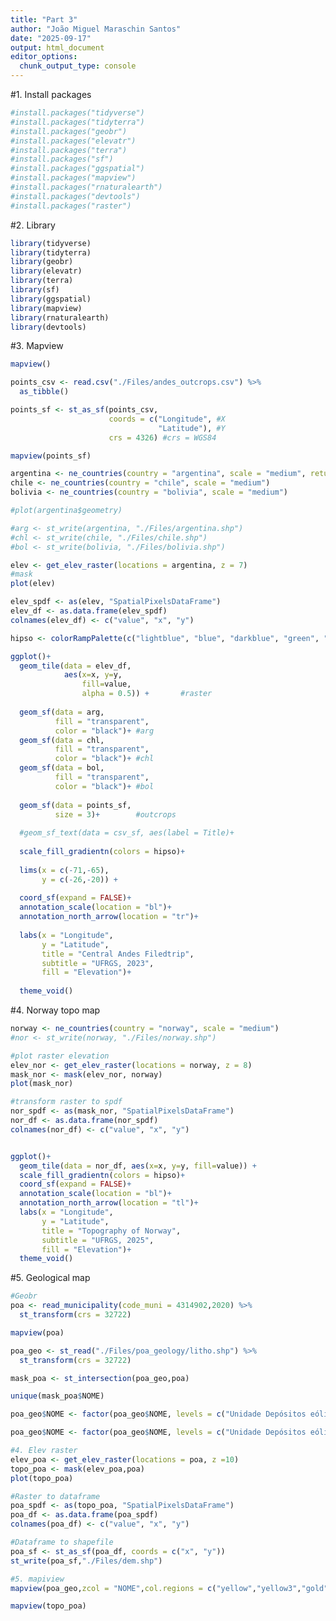 ---
title: "Part 3"
author: "João Miguel Maraschin Santos"
date: "2025-09-17"
output: html_document
editor_options: 
  chunk_output_type: console
---

#1. Install packages
```{r}
#install.packages("tidyverse")
#install.packages("tidyterra")
#install.packages("geobr")
#install.packages("elevatr")
#install.packages("terra")
#install.packages("sf")
#install.packages("ggspatial")
#install.packages("mapview")
#install.packages("rnaturalearth")
#install.packages("devtools")
#install.packages("raster")
```

#2. Library
```{r}
library(tidyverse)
library(tidyterra)
library(geobr)
library(elevatr)
library(terra)
library(sf)
library(ggspatial)
library(mapview)
library(rnaturalearth)
library(devtools)
```

#3. Mapview
```{r}
mapview()

points_csv <- read.csv("./Files/andes_outcrops.csv") %>%
  as_tibble()

points_sf <- st_as_sf(points_csv,
                      coords = c("Longitude", #X
                                 "Latitude"), #Y
                      crs = 4326) #crs = WGS84

mapview(points_sf)

argentina <- ne_countries(country = "argentina", scale = "medium", returnclass = "sf")
chile <- ne_countries(country = "chile", scale = "medium")
bolivia <- ne_countries(country = "bolivia", scale = "medium")

#plot(argentina$geometry)

#arg <- st_write(argentina, "./Files/argentina.shp")
#chl <- st_write(chile, "./Files/chile.shp")
#bol <- st_write(bolivia, "./Files/bolivia.shp")

elev <- get_elev_raster(locations = argentina, z = 7)
#mask
plot(elev)

elev_spdf <- as(elev, "SpatialPixelsDataFrame")
elev_df <- as.data.frame(elev_spdf) 
colnames(elev_df) <- c("value", "x", "y")

hipso <- colorRampPalette(c("lightblue", "blue", "darkblue", "green", "gold", "darkgoldenrod", "brown","white"))(100)           #hipsometric colour ramp

ggplot()+
  geom_tile(data = elev_df, 
            aes(x=x, y=y, 
                fill=value, 
                alpha = 0.5)) +       #raster
  
  geom_sf(data = arg, 
          fill = "transparent", 
          color = "black")+ #arg
  geom_sf(data = chl, 
          fill = "transparent", 
          color = "black")+ #chl
  geom_sf(data = bol, 
          fill = "transparent", 
          color = "black")+ #bol
  
  geom_sf(data = points_sf,
          size = 3)+        #outcrops
  
  #geom_sf_text(data = csv_sf, aes(label = Title)+                              #outcrops names
  
  scale_fill_gradientn(colors = hipso)+                                         #colour ramp
  
  lims(x = c(-71,-65),                                                          #lim
       y = c(-26,-20)) +
  
  coord_sf(expand = FALSE)+                                                     #remove space
  annotation_scale(location = "bl")+
  annotation_north_arrow(location = "tr")+
  
  labs(x = "Longitude",
       y = "Latitude",
       title = "Central Andes Filedtrip",
       subtitle = "UFRGS, 2023",
       fill = "Elevation")+
  
  theme_void()
```

#4. Norway topo map
```{r}
norway <- ne_countries(country = "norway", scale = "medium")
#nor <- st_write(norway, "./Files/norway.shp")

#plot raster elevation
elev_nor <- get_elev_raster(locations = norway, z = 8)
mask_nor <- mask(elev_nor, norway)
plot(mask_nor)

#transform raster to spdf
nor_spdf <- as(mask_nor, "SpatialPixelsDataFrame")
nor_df <- as.data.frame(nor_spdf)
colnames(nor_df) <- c("value", "x", "y")


ggplot()+
  geom_tile(data = nor_df, aes(x=x, y=y, fill=value)) +                     #raster
  scale_fill_gradientn(colors = hipso)+                                     #colour ramp
  coord_sf(expand = FALSE)+                                                 #remove space
  annotation_scale(location = "bl")+
  annotation_north_arrow(location = "tl")+
  labs(x = "Longitude",
       y = "Latitude",
       title = "Topography of Norway",
       subtitle = "UFRGS, 2025",
       fill = "Elevation")+
  theme_void()
```

#5. Geological map
```{r}
#Geobr
poa <- read_municipality(code_muni = 4314902,2020) %>% 
  st_transform(crs = 32722)

mapview(poa)

poa_geo <- st_read("./Files/poa_geology/litho.shp") %>% 
  st_transform(crs = 32722) 

mask_poa <- st_intersection(poa_geo,poa)

unique(mask_poa$NOME)

poa_geo$NOME <- factor(poa_geo$NOME, levels = c("Unidade Depósitos eólicos atuais","Unidade Depósitos de planície lagunar atual","Unidade Depósitos de turfas","Unidade Depósitos de barreira holocênica - depósitos deltáicos","Depósitos aluvionares","Depósitos eluviais e coluviais","Suíte Cerro Grande","Fácies Serra do Herval","Suíte Dom Feliciano"))

poa_geo$NOME <- factor(poa_geo$NOME, levels = c("Unidade Depósitos eólicos atuais","Unidade Depósitos de planície lagunar atual","Unidade Depósitos de turfas","Unidade Depósitos de barreira holocênica - depósitos deltáicos","Depósitos aluvionares","Depósitos eluviais e coluviais","Suíte Cerro Grande","Fácies Serra do Herval","Suíte Dom Feliciano"))

#4. Elev raster
elev_poa <- get_elev_raster(locations = poa, z =10)
topo_poa <- mask(elev_poa,poa)
plot(topo_poa)

#Raster to dataframe
poa_spdf <- as(topo_poa, "SpatialPixelsDataFrame")
poa_df <- as.data.frame(poa_spdf)
colnames(poa_df) <- c("value", "x", "y")

#Dataframe to shapefile
poa_sf <- st_as_sf(poa_df, coords = c("x", "y"))
st_write(poa_sf,"./Files/dem.shp")

#5. mapiview
mapview(poa_geo,zcol = "NOME",col.regions = c("yellow","yellow3","gold","goldenrod","orange","darkorange1","lightsalmon","salmon","darkred"),alpha.regions = 1)

mapview(topo_poa)
```

